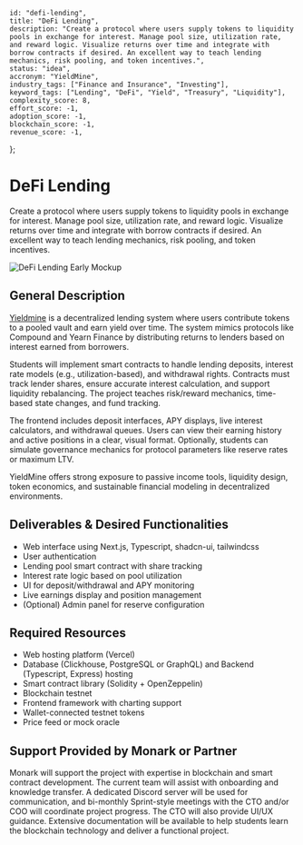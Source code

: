     id: "defi-lending",
    title: "DeFi Lending",
    description: "Create a protocol where users supply tokens to liquidity pools in exchange for interest. Manage pool size, utilization rate, and reward logic. Visualize returns over time and integrate with borrow contracts if desired. An excellent way to teach lending mechanics, risk pooling, and token incentives.",
    status: "idea",
    accronym: "YieldMine",
    industry_tags: ["Finance and Insurance", "Investing"],
    keyword_tags: ["Lending", "DeFi", "Yield", "Treasury", "Liquidity"],
    complexity_score: 8,
    effort_score: -1,
    adoption_score: -1,
    blockchain_score: -1,
    revenue_score: -1,
};

# DeFi Lending

Create a protocol where users supply tokens to liquidity pools in exchange for interest. Manage pool size, utilization rate, and reward logic. Visualize returns over time and integrate with borrow contracts if desired. An excellent way to teach lending mechanics, risk pooling, and token incentives.

![DeFi Lending Early Mockup](/images/project/defi-lending.jpg)

## General Description

[Yieldmine](https://yieldmine.monark.io) is a decentralized lending system where users contribute tokens to a pooled vault and earn yield over time. The system mimics protocols like Compound and Yearn Finance by distributing returns to lenders based on interest earned from borrowers.

Students will implement smart contracts to handle lending deposits, interest rate models (e.g., utilization-based), and withdrawal rights. Contracts must track lender shares, ensure accurate interest calculation, and support liquidity rebalancing. The project teaches risk/reward mechanics, time-based state changes, and fund tracking.

The frontend includes deposit interfaces, APY displays, live interest calculators, and withdrawal queues. Users can view their earning history and active positions in a clear, visual format. Optionally, students can simulate governance mechanics for protocol parameters like reserve rates or maximum LTV.

YieldMine offers strong exposure to passive income tools, liquidity design, token economics, and sustainable financial modeling in decentralized environments.

## Deliverables & Desired Functionalities

- Web interface using Next.js, Typescript, shadcn-ui, tailwindcss
- User authentication 
- Lending pool smart contract with share tracking
- Interest rate logic based on pool utilization
- UI for deposit/withdrawal and APY monitoring
- Live earnings display and position management
- (Optional) Admin panel for reserve configuration

## Required Resources

- Web hosting platform (Vercel)
- Database (Clickhouse, PostgreSQL or GraphQL) and Backend (Typescript, Express) hosting
- Smart contract library (Solidity + OpenZeppelin)
- Blockchain testnet
- Frontend framework with charting support
- Wallet-connected testnet tokens
- Price feed or mock oracle

## Support Provided by Monark or Partner

Monark will support the project with expertise in blockchain and smart contract development. The current team will assist with onboarding and knowledge transfer. A dedicated Discord server will be used for communication, and bi-monthly Sprint-style meetings with the CTO and/or COO will coordinate project progress. The CTO will also provide UI/UX guidance. Extensive documentation will be available to help students learn the blockchain technology and deliver a functional project.